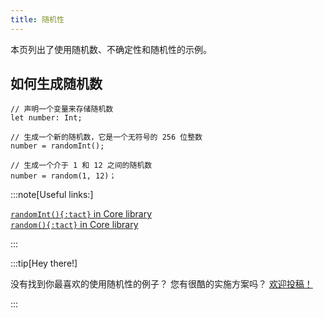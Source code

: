 ```yaml
---
title: 随机性
---
```


本页列出了使用随机数、不确定性和随机性的示例。

## 如何生成随机数

```tact
// 声明一个变量来存储随机数
let number: Int;

// 生成一个新的随机数，它是一个无符号的 256 位整数
number = randomInt();

// 生成一个介于 1 和 12 之间的随机数
number = random(1, 12)；
```

:::note[Useful links:]

  [`randomInt(){:tact}` in Core library](/zh-cn/ref/core-random#randomint)\
  [`random(){:tact}` in Core library](/zh-cn/ref/core-random#random)

:::

:::tip[Hey there!]

  没有找到你最喜欢的使用随机性的例子？ 您有很酷的实施方案吗？ [欢迎投稿！](https://github.com/tact-lang/tact/issues)

:::

